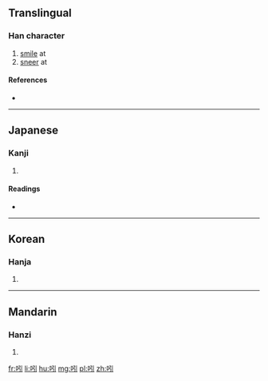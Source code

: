 ==Translingual==

===Han character===
{{Han char|rn=30|rad=口|as=04|sn=7|four=|canj=口弓中 (RNL)|ids=⿰[[口]][[引]]}}

# [[smile]] at
# [[sneer]] at

====References====
* {{Han ref|kx=0179.030|dkj=03364|dj=0396.140|hdz=10596.040|uh=5432|ud=21554}}

----

==Japanese==

===Kanji===
{{ja-kanji|grade=|rs=口04}}

# {{defn|lang=ja|sort=口04}}

====Readings====
* {{ja-readings|on=[[しん]] (shin)|kun=[[ほほえむ]] (hohoemu), [[あざわらう]] (azawarau)}}

----

==Korean==

===Hanja===
{{ko-hanja|hangeul=신|rv=sin|mr=sin}}

# {{defn|lang=ko|sort=口04}}

----

==Mandarin==

===Hanzi===
{{cmn-hanzi|pin=[[shěn]] ([[shen3]]), [[yǐn]] ([[yin3]])|wg=shen<sup>3</sup>, yin<sup>3</sup>}}

# {{defn|lang=cmn|sort=口04}}

[[fr:吲]]
[[li:吲]]
[[hu:吲]]
[[mg:吲]]
[[pl:吲]]
[[zh:吲]]